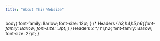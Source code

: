 ```yaml
---
title: "About This Website"
---
```



body{
  font-family: Barlow;
  font-size: 12pt;
}
/* Headers */
h3,h4,h5,h6{
  font-family: Barlow;
  font-size: 13pt;
}
/* Headers 2 */
h1,h2{
  font-family: Barlow;
  font-size: 22pt;
}
